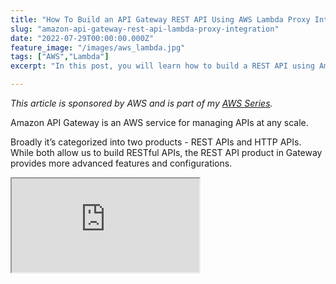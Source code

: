 ```yaml
---
title: "How To Build an API Gateway REST API Using AWS Lambda Proxy Integration?"
slug: "amazon-api-gateway-rest-api-lambda-proxy-integration"
date: "2022-07-29T00:00:00.000Z"
feature_image: "/images/aws_lambda.jpg"
tags: ["AWS","Lambda"]
excerpt: "In this post, you will learn how to build a REST API using Amazon API Gateway with AWS Lambda Proxy integration built in .NET Core. Learn how to build and set up the Lambda integration, connect to a DynamoDB database and perform CRUD operations."

---
```


_This article is sponsored by AWS and is part of my [AWS Series](/blog/tag/aws/)._

Amazon API Gateway is an AWS service for managing APIs at any scale.

Broadly it’s categorized into two products - REST APIs and HTTP APIs. While both allow us to build RESTful APIs, the REST API product in Gateway provides more advanced features and configurations.

<div>
<iframe src="https://www.youtube.com/embed/13Urq-AqH8M" />
</div>

REST API supports different integration options to power the APIs we build, and AWS Lambda is one of them.

In a previous blog post, I walked through the different building blocks of the Amazon API Gateway REST API. If you are entirely new to this, I highly recommend checking that out first to understand some of the basic terminologies and features.

[

Amazon API Gateway - Introduction To Building REST APIs

Learn how to build REST API using API Gateway. We will learn the different building blocks of REST APIs, how they connect with each other, and how you can build and configure an API in the AWS Console.

![](/images/favicon.ico)Rahul NathRahul Pulikkot Nath

![](/images/learning_code.jpg)

](/posts/amazon-api-gateway-rest-api-introduction)

In this post, we will learn how to build a REST API using Amazon API Gateway with AWS Lambda Proxy integration built in .NET Core.

With Proxy Integration, the HTTP Request coming into the API Gateway is passed as is to the Lambda Function, and the function is responsible for interpreting the request.

You will learn:

```sql
*   Build an AWS Lambda in .NET to handle Amazon API Gateway Request/Response.
*   Persist data to Amazon DynamoDB and perform Create, Read, Update & Delete (CRUD) operations on the data.
*   Set up and integrate with AWS Lambda from API Gateway.
```

Build AWS Lambda
----------------

Let’s first build out the Lambda function to handle Amazon API Gateway requests/responses.

[

AWS Lambda For The .NET Developer

Learn to build Serverless Applications on AWS

![](/images/apple-touch-icon.png)Udemy

![](/images/4689888_b522_4.jpg)

](https://www.udemy.com/course/aws-lambda-dotnet/?referralCode=981481B991C2890BD448)

The AWS Toolkit extension makes it easy to build AWS applications in .NET core. It’s available on multiple IDEs. You can check out the setup video, available for a free preview on my [Udemy Course here.](https://www.udemy.com/course/aws-lambda-dotnet/?referralCode=981481B991C2890BD448)

Create an Empty Lambda Function from the available Visual Studio templates. To interact with API Gateway Events, we need a NuGet package - [Amazon.Lambda.APIGatewayEvents](https://www.nuget.org/packages/Amazon.Lambda.APIGatewayEvents)


```csharp
public async Task<APIGatewayProxyResponse> FunctionHandler(
        APIGatewayProxyRequest request, ILambdaContext context)
{
    var userIdString = request.QueryStringParameters?["userId"];
    if (Guid.TryParse(userIdString, out var userId))
    {
        var dynamoDbContext = new DynamoDBContext(new AmazonDynamoDBClient());
        var user = await dynamoDbContext.LoadAsync<User>(userId);
        if (user != null)
            return new APIGatewayProxyResponse()
            {
                StatusCode = 200,
                Body = JsonSerializer.Serialize(user)
            };
    }

    return new APIGatewayProxyResponse()
    {
        StatusCode = 400,
        Body = "Bad Request"
    };
}
```

The above function code connects to the DynamoDB User table and retrieves the User information from the table for the given user id GUID. It extracts the `userId` from the API Gateway request from the query string parameters collection.

Since I have set up the AWS Credentials for my local development environment using configuration files, I don’t have to pass in any credentials explicitly. If you want to set it up for your development environment, check out my blog post on [How To Manage Credentials When Building .NET Application on AWS](/posts/amazon-credentials-dotnet/).

The DynamoDB context, by convention, uses the class name, in this case, _User,_ to find the table it needs to read data. For a valid user id, it returns the User object returned from the DynamoDB table back to the caller. The function returns the `APIGatewayProxyResponse` type with the details populated with the appropriate HTTP status code.

### Mock Lambda Test Tool

The Lambda project comes with the Mock Lambda Test tool, which helps test the Lambda function in development environments. Running the Lambda function project launches the tool and opens a browser.

It provides the UI to simulate an API Gateway Proxy request. Select the appropriate Example Requests type, API Gateway AWS Proxy, which populates the Function Input with a sample gateway request JSON object. Update the properties on the sample request and hit the Execute Function method.

![Mock Lambda test tool allows invoking the lambda function on the development machine and simulates API Gateway AWS Proxy requests. You can populate all request properties, just as it would have come from API Gateway request.](/images/api-gateway-rest-api-lambda-proxy-mock-lambda-test-tool.jpg)

You can test the lambda function with different input options and parameters using the Mock Lambda Test Tool.

### Publish to AWS & Setup IAM Policies

With the Lambda function building and tested locally, let’s deploy it to our AWS Account. The easiest way is from the Visual Studio with the AWS Toolkit installed.

I usually set up a build-deploy pipeline in a real-world application to automate this. Check below how to use CloudFormation templates to automate build-deploy pipeline.

<iframe src="https://www.youtube.com/embed/U96230YlSJA" />

Let’s now use the ‘Publish To Lambda Function’ option by right-clicking on the project in Visual Studio.

Enter the function name (`user-service`), and the role policies (_BasicExecutionPolicy_) for the Lambda function and click deploy.

![Publish the lambda function from Visual Studio using the AWS Toolkit.](/images/api-gateway-rest-api-lambda-proxy-publish-lambda.jpg)

Once deployed to AWS, we need to make sure the lambda function has access to talk to the appropriate DynamoDB tables. In this case, we need to explicitly add the permissions to talk to the User table in our account.

Add this by updating the Lambda IAM role automatically created when we deployed from Visual Studio.

Navigate to the Lambda Function in AWS Console, under Configuration → Permissions, and select the Execution Role assigned to the Lambda Function.

It opens the IAM Role, where you can Add additional Permissions to the role.

![Update the Lambda IAM Role to provider permissions to talk to the DynamoDB table. Explicitly select the required permissions and the Resources the Lambda function needs access to.](/images/api-gateway-rest-api-lambda-proxy-lambda-iam-role.jpg)

I have added specific permissions (Read, Put, Update and Delete) for the User table. Provide only the minimum required permissions and explicitly choose the Resources that need access. This follows the [Apply least-privilege permissions](https://docs.aws.amazon.com/IAM/latest/UserGuide/best-practices.html#grant-least-privilege) with IAM Policies guidelines.

Integrate API Gateway to Lambda Function
----------------------------------------

With the Lambda function up and running in our AWS account, it’s time to integrate it with the AWS API Gateway method integration.

Once you create a new API Gateway REST API, add a User resource and a `GET` method under that. You can follow the steps detailed [in my previous post](/posts/amazon-api-gateway-rest-api-introduction/) to get this setup.

To set up Lambda integration, select the Lambda function under the Integration Request. Provide the details of the region and the Lambda Function to connect to integrate.

Check the ‘_Use Lambda Proxy Integration_’ option, which turns on Proxy integration for the integration.

![Set up the method integration request with the Lambda function details to set up the integration. Make sure to select Lambda Proxy integration.](/images/api-gateway-rest-api-lambda-proxy-lambda-method-integration-request.jpg)

Once you assign the integration to the Lambda function, it will automatically prompt to add permission for the Gateway to invoke the Lambda function. This is required so that API Gateway can invoke/trigger the Lambda Function whenever a request comes to this API Method.

Reuse Lambda For Multiple Methods
---------------------------------

Each method added in API Gateway needs an associated Lambda function to handle the request.

Depending on the use case and how you want to scale, you can use the same Lambda function or have a different Lambda function for each method/endpoint.

If you are unsure, you can start with one Lambda function for each resource in API Gateway and then decide to break it up further if you need to as your application grows.

To reuse the same Lambda function to handle multiple HTTP methods, we can switch the functionality in the Lambda Function based on the HTTP Method. The `HttPMethod` property of the `APIGatewayProxyRequest` provides this value.

### Add POST Endpoint

The main function handler, now takes in the request and uses switch/case on the `HtppMethod` to determine what action to perform. For a `POST` request, it calls the `HandlePost` method.


```csharp
public async Task<APIGatewayProxyResponse> FunctionHandler(
    APIGatewayProxyRequest request, ILambdaContext context)
{
    return request.HttpMethod switch
    {
        "GET" => await HandleGet(request),
        "POST" => await HandlePost(request),
        _ => new APIGatewayProxyResponse() { StatusCode = 500, Body = "Unknown Request" }
    };
}

private async Task<APIGatewayProxyResponse> HandlePost(
    APIGatewayProxyRequest request)
{
    var user = JsonSerializer.Deserialize<User>(request.Body);
    if (user != null)
    {
        await _dynamoDbContext.SaveAsync(user);
        return new APIGatewayProxyResponse()
        {
            StatusCode = 200,
            Body = "User Added"
        };
    }

    return new APIGatewayProxyResponse()
    {
        StatusCode = 400,
        Body = "Bad Request"
    };
}
```

The `HandlePost` function expects the _User_ information to be part of the HttpRequest Body in JSON format. For a valid user, it writes it to the User table in DynamoDB.

The response for all the requests is still the same `APIGatewayProxyResponse` type.

You can use the Mock Lambda Test tool to test these changes on your development environment and deploy them to the AWS Lambda function same as before.

Deploy API
----------

To interact and make the API callable for your users, you need to Deploy the API to a Stage.

> _A Stage is a logical reference to a lifecycle state of your API (for example, `dev`, `prod`, `beta`, `v2`)._

Once deployed, you can use the URL for the API to test the end-end integration. Test the `GET` and `POST` methods on the _/user_ resource.

![Amazon API Gateway REST API deployed to a Stage.](/images/api-gateway-rest-api-lambda-proxy-stage.jpg)

But with the current setup, if we deploy the API to two stages, it will still be talking to the same backend integrations - Lambda Function and DynamoDB table. We can solve that using Stage variables and integrate with different backend services based on the stage it’s running on. Read more on this follow up post here on [How To Manage Multiple Stages in Amazon API Gateway REST API?](/posts/amazon-api-gateway-rest-api-multiple-stages/)

_Full Source code and demo [available here](https://rahulpnath.visualstudio.com/YouTube%20Samples/_git/api-gateway-rest-lambda-proxy-integration)._

I hope this helped you to set up your Amazon API Gateway REST APIs using Lambda Functions running on .NET Core.